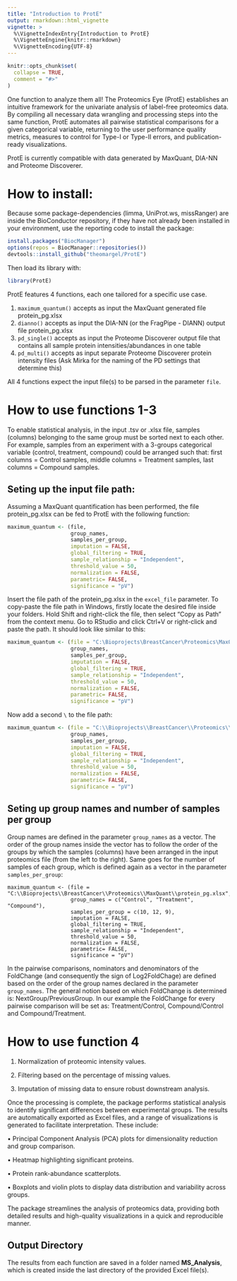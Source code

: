 ```yaml
---
title: "Introduction to ProtE"
output: rmarkdown::html_vignette
vignette: >
  %\VignetteIndexEntry{Introduction to ProtE}
  %\VignetteEngine{knitr::rmarkdown}
  %\VignetteEncoding{UTF-8}
---
```


```r
knitr::opts_chunk$set(
  collapse = TRUE,
  comment = "#>"
)
```

One function to analyze them all! The Proteomics Eye (ProtE) establishes an intuitive framework for the univariate analysis of label-free proteomics data. By compiling all necessary data wrangling and processing steps into the same function, ProtE automates all pairwise statistical comparisons for a given categorical variable, returning to the user performance quality metrics, measures to control for Type-I or Type-II errors, and publication-ready visualizations. 

ProtE is currently compatible with data generated by MaxQuant, DIA-NN and Proteome Discoverer.

# How to install: 

Because some package-dependencies (limma, UniProt.ws, missRanger) are inside the BioConductor repository, if they have not already been installed in your environment, use the reporting code to install the package:
```r
install.packages("BiocManager")
options(repos = BiocManager::repositories())
devtools::install_github("theomargel/ProtE")
```

Then load its library with:

```r
library(ProtE)
```

ProtE features 4 functions, each one tailored for a specific use case.

1.  ```maximum_quantum()``` accepts as input the MaxQuant generated file protein_pg.xlsx
2.  ```dianno()``` accepts as input the DIA-NN (or the FragPipe - DIANN) output file protein_pg.xlsx
3.  ```pd_single()``` accepts as input the Proteome Discoverer output file that contains all sample protein intensities/abundances in one table
4.  ```pd_multi()``` accepts as input separate Proteome Discoverer protein intensity files (Ask Mirka for the naming of the PD settings that determine this)

All 4 functions expect the input file(s) to be parsed in the parameter ```file```. 

# How to use functions 1-3
To enable statistical analysis, in the input .tsv or .xlsx file, samples (columns) belonging to the same group must be sorted next to each other. For example, samples from an experiment with a 3-groups categorical variable (control, treatment, compound) could be arranged such that: first columns = Control samples, middle columns = Treatment samples, last columns = Compound samples.

## Seting up the input file path:
Assuming a MaxQuant quantification has been performed, the file protein_pg.xlsx can be fed to ProtE with the following function:
```r
maximum_quantum <- (file,
                    group_names,
                    samples_per_group,
                    imputation = FALSE,
                    global_filtering = TRUE,
                    sample_relationship = "Independent",
                    threshold_value = 50,
                    normalization = FALSE,
                    parametric= FALSE,
                    significance = "pV")
```
Insert the file path of the protein_pg.xlsx in the ```excel_file``` parameter. To copy-paste the file path in Windows, firstly locate the desired file inside your folders. Hold Shift and right-click the file, then select "Copy as Path" from the context menu. Go to RStudio and click Ctrl+V or right-click and paste the path. It should look like similar to this:
```r
maximum_quantum <- (file = "C:\Bioprojects\BreastCancer\Proteomics\MaxQuant\protein_pg.xlsx",
                    group_names,
                    samples_per_group,
                    imputation = FALSE,
                    global_filtering = TRUE,
                    sample_relationship = "Independent",
                    threshold_value = 50,
                    normalization = FALSE,
                    parametric= FALSE,
                    significance = "pV")
```
Now add a second ```\``` to the file path:

```r
maximum_quantum <- (file = "C:\\Bioprojects\\BreastCancer\\Proteomics\\MaxQuant\\protein_pg.xlsx",
                    group_names,
                    samples_per_group,
                    imputation = FALSE,
                    global_filtering = TRUE,
                    sample_relationship = "Independent",
                    threshold_value = 50,
                    normalization = FALSE,
                    parametric= FALSE,
                    significance = "pV")
```

## Seting up group names and number of samples per group
Group names are defined in the parameter ```group_names``` as a vector. The order of the group names inside the vector has to follow the order of the groups by which the samples (columns) have been arranged in the input proteomics file (from the left to the right). Same goes for the number of samples of each group, which is defined again as a vector in the parameter ```samples_per_group```:
```
maximum_quantum <- (file = "C:\\Bioprojects\\BreastCancer\\Proteomics\\MaxQuant\\protein_pg.xlsx",
                    group_names = c("Control", "Treatment", "Compound"),
                    samples_per_group = c(10, 12, 9),
                    imputation = FALSE,
                    global_filtering = TRUE,
                    sample_relationship = "Independent",
                    threshold_value = 50,
                    normalization = FALSE,
                    parametric= FALSE,
                    significance = "pV")
```
In the pairwise comparisons, nominators and denominators of the FoldChange (and consequently the sign of Log2FoldChage) are defined based on the order of the group names declared in the parameter ```group_names```. The general notion based on which FoldChange is determined is: NextGroup/PreviousGroup. 
In our example the FoldChange for every pairwise comparison will be set as: Treatment/Control, Compound/Control and Compound/Treatment.


# How to use function 4



1.	Normalization of proteomic intensity values.

2.	Filtering based on the percentage of missing values.

3.	Imputation of missing data to ensure robust downstream analysis.

Once the processing is complete, the package performs statistical analysis to identify significant differences between experimental groups. The results are automatically exported as Excel files, and a range of visualizations is generated to facilitate interpretation. These include:

•	Principal Component Analysis (PCA) plots for dimensionality reduction and group comparison.

•	Heatmap highlighting significant proteins.

•	Protein rank-abundance scatterplots.

•	Boxplots and violin plots to display data distribution and variability across groups.

The package streamlines the analysis of proteomics data, providing both detailed results and high-quality visualizations in a quick and reproducible manner.



## Output Directory

The results from each function are saved in a folder named **MS_Analysis**, which is created inside the last directory of the provided Excel file(s).

